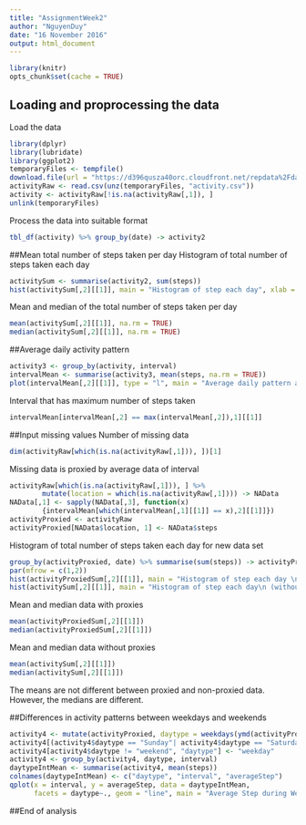 ```yaml
---
title: "AssignmentWeek2"
author: "NguyenDuy"
date: "16 November 2016"
output: html_document
---
```

```r
library(knitr)
opts_chunk$set(cache = TRUE)
```
## Loading and proprocessing the data
Load the data
```r
library(dplyr)
library(lubridate)
library(ggplot2)
temporaryFiles <- tempfile()
download.file(url = "https://d396qusza40orc.cloudfront.net/repdata%2Fdata%2Factivity.zip",temporaryFiles)
activityRaw <- read.csv(unz(temporaryFiles, "activity.csv"))
activity <- activityRaw[!is.na(activityRaw[,1]), ]
unlink(temporaryFiles)
```
Process the data into suitable format
```r
tbl_df(activity) %>% group_by(date) -> activity2
```

##Mean total number of steps taken per day
Histogram of total number of steps taken each day
```r
activitySum <- summarise(activity2, sum(steps))
hist(activitySum[,2][[1]], main = "Histogram of step each day", xlab = "Number of step")
```

Mean and median of the total number of steps taken per day
```r
mean(activitySum[,2][[1]], na.rm = TRUE)
median(activitySum[,2][[1]], na.rm = TRUE)
```

##Average daily activity pattern
```r
activity3 <- group_by(activity, interval)
intervalMean <- summarise(activity3, mean(steps, na.rm = TRUE))
plot(intervalMean[,2][[1]], type = "l", main = "Average daily pattern activity", xlab = "5-minute interval", ylab = "Average number of steps")
```

Interval that has maximum number of steps taken 
```r
intervalMean[intervalMean[,2] == max(intervalMean[,2]),1][[1]]
```

##Input missing values
Number of missing data
```r
dim(activityRaw[which(is.na(activityRaw[,1])), ])[1]
```

Missing data is proxied by average data of interval 
```r
activityRaw[which(is.na(activityRaw[,1])), ] %>% 
        mutate(location = which(is.na(activityRaw[,1]))) -> NAData
NAData[,1] <- sapply(NAData[,3], function(x)
        {intervalMean[which(intervalMean[,1][[1]] == x),2][[1]]})
activityProxied <- activityRaw
activityProxied[NAData$location, 1] <- NAData$steps
```

Histogram of total number of steps taken each day for new data set
```r
group_by(activityProxied, date) %>% summarise(sum(steps)) -> activityProxiedSum
par(mfrow = c(1,2))
hist(activityProxiedSum[,2][[1]], main = "Histogram of step each day \n(with proxied data)", xlab = "Number of step")
hist(activitySum[,2][[1]], main = "Histogram of step each day\n (without proxied data)", xlab = "Number of step")
```

Mean and median data with proxies
```r
mean(activityProxiedSum[,2][[1]])
median(activityProxiedSum[,2][[1]])
```
Mean and median data without proxies
```r
mean(activitySum[,2][[1]])
median(activitySum[,2][[1]])
```
The means are not different between proxied and non-proxied data. However, the medians are different.


##Differences in activity patterns between weekdays and weekends
```r
activity4 <- mutate(activityProxied, daytype = weekdays(ymd(activityProxied$date)))
activity4[(activity4$daytype == "Sunday"| activity4$daytype == "Saturday"), "daytype"] <- "weekend"
activity4[activity4$daytype != "weekend", "daytype"] <- "weekday"
activity4 <- group_by(activity4, daytype, interval)
daytypeIntMean <- summarise(activity4, mean(steps))
colnames(daytypeIntMean) <- c("daytype", "interval", "averageStep")
qplot(x = interval, y = averageStep, data = daytypeIntMean, 
      facets = daytype~., geom = "line", main = "Average Step during Weekday or Weekend", ylab = "Average Step")
```

##End of analysis

